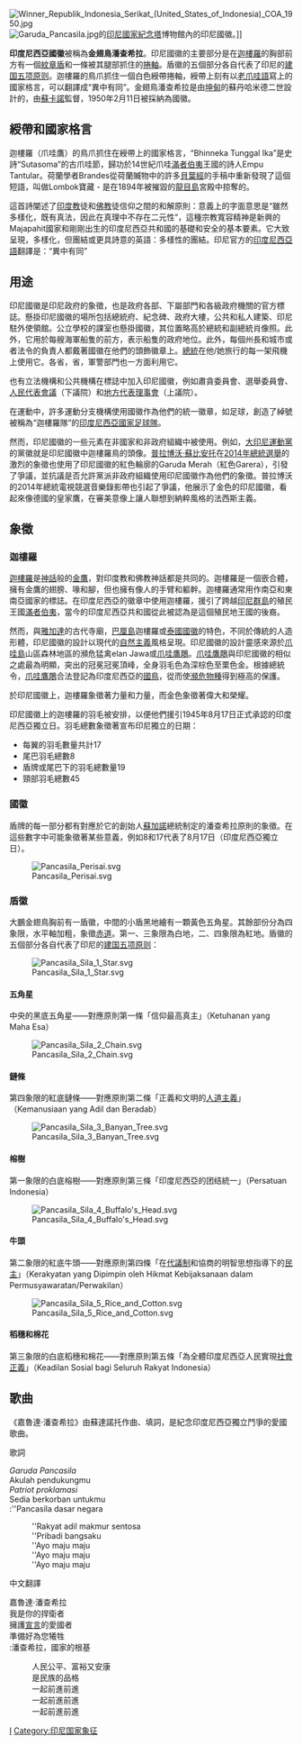 {{copyedit|time=2019-06-21T10:16:42+00:00}}
{{Infobox coat of arms
|name             = {{unbulleted list |印度尼西亞國徽 |''金翅鳥潘查希拉''}}
|image            = Coat of Arms of Indonesia Garuda Pancasila.svg
|image_width      = 250px
|middle           =
|middle_width     = 
|middle_caption   = 
|lesser           = 
|lesser_width     = 
|lesser_caption   = 
|image2           = 
|image2_width     = 
|image2_caption   = 
|image3           = 
|image3_width     = 
|image3_caption   = 
|armiger          = {{flag|IDN}}
|year_adopted     = 1950年2月11日
|crest            = 
|torse            = 
|shield           = 中間的小盾黑地繪有一顆黃色五角星。其餘部份分為四象限，水平軸加粗，象徵赤道。第一、三象限為白地，二、四象限為紅地。盾徽的五個部分各自代表了印尼的建國五項原則：
中央的黑底五角星——對應原則第一條「信仰最高真主」；
第四象限的紅底鏈條——對應原則第二條「正義和文明的人道主義」；
第一象限的白底榕樹——對應原則第三條「印度尼西亞的團結統一」；
第二象限的紅底牛頭——對應原則第四條「在代議制和協商的明智思想指導下的民主」；
第三象限的白底稻穗和棉花——對應原則第五條「為全體印度尼西亞人民實現社會正義」
|supporters       = 迦樓羅（爪哇鷹）鳥爪抓住綬帶上的國家格言
|compartment      = 
|motto            = Bhinneka Tunggal Ika，可以翻譯成“異中有同”
|orders           = 
|other_elements   = 鳥翅各有十七根羽毛，而尾部有八根，代表了印尼脫離荷蘭獨立的日子
|earlier_versions = 
|use              = 
}}
[[File:Winner_Republik_Indonesia_Serikat_(United_States_of_Indonesia)_COA_1950.jpg|thumb]]
[[File:Garuda_Pancasila.jpg|thumb]]的[[印尼國家紀念塔|印尼國家紀念塔]]博物館內的印尼國徽。]]

'''印度尼西亞國徽'''被稱為'''金翅鳥潘查希拉'''。印尼國徽的主要部分是在[[迦樓羅|迦樓羅]]的胸部前方有一個[[紋章|紋章]][[盾|盾]]和一條被其腿部抓住的[[捲軸|捲軸]]。盾徽的五個部分各自代表了印尼的[[建国五项原则|建国五项原则]]。迦樓羅的鳥爪抓住一個白色綬帶捲軸，綬帶上刻有以[[老爪哇語|老爪哇語]]寫上的國家格言，可以翻譯成“異中有同”。金翅鳥潘查希拉是由[[坤甸|坤甸]]的蘇丹哈米德二世設計的，由[[蘇卡諾|蘇卡諾]]監督，1950年2月11日被採納為國徽。

==綬帶和國家格言==

迦樓羅（爪哇鷹）的鳥爪抓住在綬帶上的國家格言，“Bhinneka Tunggal Ika”是史詩“Sutasoma”的古爪哇節，歸功於14世紀爪哇[[滿者伯夷|滿者伯夷]]王國的詩人Empu Tantular。荷蘭學者Brandes從荷蘭贓物中的許多[[貝葉經|貝葉經]]的手稿中重新發現了這個短語，叫做Lombok寶藏 - 是在1894年被摧毀的[[龍目島|龍目島]]宮殿中掠奪的。

這首詩闡述了[[印度教|印度教]]徒和[[佛教|佛教]]徒信仰之間的和解原則：意義上的字面意思是“雖然多樣化，既有真法，因此在真理中不存在二元性”，這種宗教寬容精神是新興的Majapahit國家和剛剛出生的印度尼西亞共和國的基礎和安全的基本要素。它大致呈現，多樣化，但團結或更具詩意的英語：多樣性的團結。印尼官方的[[印度尼西亞語|印度尼西亞語]]翻譯是：“異中有同”

==用途==
印尼國徽是印尼政府的象徵，也是政府各部、下屬部門和各級政府機關的官方標誌。懸掛印尼國徽的場所包括總統府、紀念碑、政府大樓，公共和私人建築、印尼駐外使領館。公立學校的課室也懸掛國徽，其位置略高於總統和副總統肖像照。此外，它用於每艘海軍船隻的前方，表示船隻的政府地位。此外，每個州長和城市或者法令的負責人都戴著國徽在他們的頭飾徽章上。[[印度尼西亞總統|總統]]在他/她旅行的每一架飛機上使用它。各省，省，軍警部門也一方面利用它。

也有立法機構和公共機構在標誌中加入印尼國徽，例如肅貪委員會、選舉委員會、[[人民代表會議|人民代表會議]]（下議院）和[[地方代表理事會|地方代表理事會]]（上議院）。

在運動中，許多運動分支機構使用國徽作為他們的統一徽章，如足球，創造了綽號被稱為“迦樓羅隊”的[[印度尼西亞國家足球隊|印度尼西亞國家足球隊]]。

然而，印尼國徽的一些元素在非國家和非政府組織中被使用。例如，[[大印尼運動黨|大印尼運動黨]]的黨徽就是印尼國徽中迦樓羅鳥的頭像。[[普拉博沃·蘇比安托|普拉博沃·蘇比安托]]在[[2014年印度尼西亞總統選舉|2014年總統選舉]]的激烈的象徵也使用了印尼國徽的紅色輪廓的Garuda Merah（紅色Garera），引發了爭議，並抗議是否允許黨派非政府組織使用印尼國徽作為他們的象徵。普拉博沃的2014年總統電視競選音樂錄影帶也引起了爭議，他展示了金色的印尼國徽，看起來像德國的皇家鷹，在審美意像上讓人聯想到納粹風格的法西斯主義。

==象徵==

===迦樓羅===

[[迦樓羅|迦樓羅]]是[[神話|神話]]般的[[金鷹|金鷹]]，對印度教和佛教神話都是共同的。迦樓羅是一個嵌合體，擁有金鷹的翅膀、喙和腳，但也擁有像人的手臂和軀幹。迦樓羅通常用作南亞和東南亞國家的標誌。在印度尼西亞的徽章中使用迦樓羅，援引了跨越[[印尼群島|印尼群島]]的殖民王國[[滿者伯夷|滿者伯夷]]，當今的印度尼西亞共和國從此被認為是這個殖民地王國的後裔。

然而，與[[雅加達|雅加達]]的古代寺廟，[[巴厘島|巴厘島]]迦樓羅或[[泰國國徽|泰國國徽]]的特色，不同於傳統的人造形體，印尼國徽的設計以現代的[[自然主義|自然主義]]風格呈現。印尼國徽的設計靈感來源於[[爪哇島|爪哇島]]山區森林地區的瀕危猛禽elan Jawa或[[爪哇鷹鵰|爪哇鷹鵰]]。[[爪哇鷹鵰|爪哇鷹鵰]]與印尼國徽的相似之處最為明顯，突出的冠冕冠冕頂峰，全身羽毛色為深棕色至栗色金。根據總統令，[[爪哇鷹鵰|爪哇鷹鵰]]合法登記為印度尼西亞的[[國鳥|國鳥]]，從而使[[瀕危物種|瀕危物種]]得到極高的保護。

於印尼國徽上，迦樓羅象徵著力量和力量，而金色象徵著偉大和榮耀。

印尼國徽上的迦樓羅的羽毛被安排，以便他們援引1945年8月17日正式承認的印度尼西亞獨立日。羽毛總數象徵著宣布印尼獨立的日期：

* 每翼的羽毛數量共計17
* 尾巴羽毛總數8
* 盾牌或尾巴下的羽毛總數量19
* 頸部羽毛總數45

===國徽===

盾牌的每一部分都有對應於它的創始人[[蘇加諾|蘇加諾]]總統制定的潘查希拉原則的象徵。在這些數字中可能象徵著某些意義，例如8和17代表了8月17日（印度尼西亞獨立日）。

[[File:Pancasila_Perisai.svg|left]]

===盾徽===

大鵬金翅鳥胸前有一盾徽，中間的小盾黑地繪有一顆黃色五角星。其餘部份分為四象限，水平軸加粗，象徵[[赤道|赤道]]。第一、三象限為白地，二、四象限為紅地。盾徽的五個部分各自代表了印尼的[[建国五项原则|建国五项原则]]：

[[File:Pancasila_Sila_1_Star.svg|left]]

====五角星====

中央的黑底五角星——對應原則第一條「信仰最高真主」（Ketuhanan yang Maha Esa）

[[File:Pancasila_Sila_2_Chain.svg|left]]

====鏈條====

第四象限的紅底鏈條——對應原則第二條「正義和文明的[[人道主義|人道主義]]」（Kemanusiaan yang Adil dan Beradab）

[[File:Pancasila_Sila_3_Banyan_Tree.svg|left]]

====榕樹====

第一象限的白底榕樹——對應原則第三條「印度尼西亞的团结統一」（Persatuan Indonesia）

[[File:Pancasila_Sila_4_Buffalo's_Head.svg|left]]

====牛頭====

第二象限的紅底牛頭——對應原則第四條「在[[代議政制|代議制]]和協商的明智思想指導下的[[民主|民主]]」（Kerakyatan yang Dipimpin oleh Hikmat Kebijaksanaan dalam Permusyawaratan/Perwakilan）

[[File:Pancasila_Sila_5_Rice_and_Cotton.svg|left]]

====稻穗和棉花====

第三象限的白底稻穗和棉花——對應原則第五條「為全體印度尼西亞人民實現[[社會正義|社會正義]]」（Keadilan Sosial bagi Seluruh Rakyat Indonesia）

{{clear}}

==歌曲==
《嘉魯達·潘查希拉》由蘇達諾托作曲、填詞，是紀念印度尼西亞獨立鬥爭的愛國歌曲。

; 歌詞
''Garuda Pancasila<br/>
''Akulah pendukungmu<br/>
''Patriot proklamasi<br/>
''Sedia berkorban untukmu<br/>
:''Pancasila dasar negara
:''Rakyat adil makmur sentosa
:''Pribadi bangsaku
:''Ayo maju maju
:''Ayo maju maju
:''Ayo maju maju

; 中文翻譯
嘉魯達·潘查希拉<br/>
我是你的捍衛者<br/>
擁護[[印度尼西亞獨立宣言|宣言]]的愛國者<br/>
準備好為您犧牲<br/>
:潘查希拉，國家的根基
:人民公平、富裕又安康
:是民族的品格
:一起前進前進
:一起前進前進
:一起前進前進

{{印度尼西亚话题}}
{{亚洲题目|國徽}}

[[Category:國徽|I]]
[[Category:印尼国家象征|Category:印尼国家象征]]
